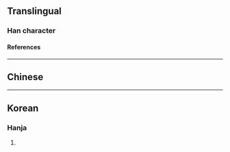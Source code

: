 {{character info/new}}
==Translingual==

===Han character===
{{Han char|rn=9|rad=人|as=04|sn=6|four=|canj=OOMN|ids=⿰亻气}}

====References====
{{Han ref|kx=0094.140|dkj=00406|hdz=10122.050|uh=3439}}

----

==Chinese==
{{zh-see|仡|v}}

----

==Korean==

===Hanja===
{{ko-hanja|hangeul=흘|rv=heul|mr=hŭl|y=hul|eumhun=날래다|ehrv=nallaeda|ehmr=nallaeda|ehy=nallayta}}

# {{rfdef|ko|sort=人04}}
